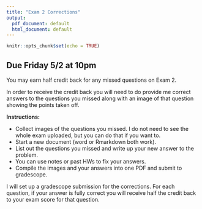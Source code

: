 ---
title: "Exam 2 Corrections"
output:
  pdf_document: default
  html_document: default
---

```{r setup, include=FALSE}
knitr::opts_chunk$set(echo = TRUE)
```

## Due Friday 5/2 at 10pm

You may earn half credit back for any missed questions on Exam 2. 


In order to receive the credit back you will need to do provide me correct answers to the questions you missed along with an image of that question showing the points taken off.


**Instructions:**

- Collect images of the questions you missed. I do not need to see the whole exam uploaded, but you can do that if you want to.
- Start a new document (word or Rmarkdown both work).
- List out the questions you missed and write up your new answer to the problem.
- You can use notes or past HWs to fix your answers.
- Compile the images and your answers into one PDF and submit to gradescope.

I will set up a gradescope submission for the corrections. For each question, if your answer is fully correct you will receive half the credit back to your exam score for that question.

